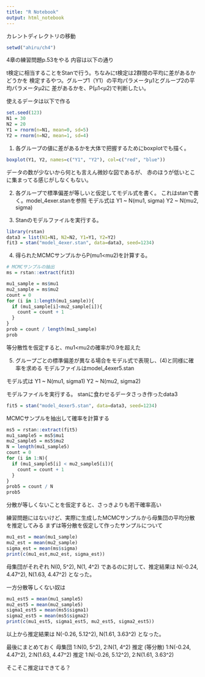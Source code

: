 ```yaml
---
title: "R Notebook"
output: html_notebook
---
```

カレントディレクトリの移動
```r
setwd("ahiru/ch4")
```

4章の練習問題p.53をやる
内容は以下の通り

t検定に相当することをStanで行う。ちなみにt検定は2群間の平均に差があるかどうかを
検定するやつ。グループ1（Y1）の平均パラメータμ1とグループ2の平均パラメータμ2に
差があるかを、P(μ1<μ2)で判断したい。

使えるデータは以下で作る

```r
set.seed(123)
N1 = 30
N2 = 20
Y1 = rnorm(n=N1, mean=0, sd=5)
Y2 = rnorm(n=N2, mean=1, sd=4)
```

(1) 各グループの値に差があるかを大体で把握するためにboxplotでも描く。

```r
boxplot(Y1, Y2, names=c("Y1", "Y2"), col=c("red", "blue"))
```
データの数が少ないから何とも言えん微妙な図であるが、
赤のほうが低いとこに集まってる感じがしなくもない。

(2) 各グループで標準偏差が等しいと仮定してモデル式を書く。
これはstanで書く。model_4exer.stanを参照
モデル式は
Y1 ~ N(mu1, sigma)
Y2 ~ N(mu2, sigma)


(3) Stanのモデルファイルを実行する。

```r
library(rstan)
data3 = list(N1=N1, N2=N2, Y1=Y1, Y2=Y2)
fit3 = stan("model_4exer.stan", data=data3, seed=1234)
```

(4) 得られたMCMCサンプルからP(mu1<mu2)を計算する。

```r
# MCMCサンプルの抽出
ms = rstan::extract(fit3)
```
```r
mu1_sample = ms$mu1
mu2_sample = ms$mu2
count = 0
for (i in 1:length(mu1_sample)){
  if (mu1_sample[i]<mu2_sample[i]){
    count = count + 1
  }
}
prob = count / length(mu1_sample)
prob
```
等分散性を仮定すると、mu1<mu2の確率が0.9を超えた

(5) グループごとの標準偏差が異なる場合をモデル式で表現し、(4)と同様に確率を求める
モデルファイルはmodel_4exer5.stan

モデル式は
Y1 ~ N(mu1, sigma1)
Y2 ~ N(mu2, sigma2)

モデルファイルを実行する。
stanに食わせるデータさっき作ったdata3

```r
fit5 = stan("model_4exer5.stan", data=data3, seed=1234)
```
MCMCサンプルを抽出して確率を計算する

```r
ms5 = rstan::extract(fit5)
mu1_sample5 = ms5$mu1
mu2_sample5 = ms5$mu2
N = length(mu1_sample5)
count = 0
for (i in 1:N){
  if (mu1_sample5[i] < mu2_sample5[i]){
    count = count + 1
  }
}
prob5 = count / N
prob5
```
分散が等しくないことを仮定すると、さっきよりも若干確率高い

練習問題にはないけど、実際に生成したMCMCサンプルから母集団の平均分散を推定してみる
まずは等分散を仮定して作ったサンプルについて

```r
mu1_est = mean(mu1_sample)
mu2_est = mean(mu2_sample)
sigma_est = mean(ms$sigma)
print(c(mu1_est,mu2_est, sigma_est))
```
母集団がそれぞれ N(0, 5^2), N(1, 4^2)
であるのに対して、推定結果は
N(-0.24, 4.47^2), N(1.63, 4.47^2)
となった。

一方分散等しくない奴は

```r
mu1_est5 = mean(mu1_sample5)
mu2_est5 = mean(mu2_sample5)
sigma1_est5 = mean(ms5$sigma1)
sigma2_est5 = mean(ms5$sigma2)
print(c(mu1_est5, sigma1_est5, mu2_est5, sigma2_est5))
```
以上から推定結果は
N(-0.26, 5.12^2), N(1.61, 3.63^2)
となった。

最後にまとめておく
母集団
1:N(0, 5^2), 2:N(1, 4^2)
推定 (等分散)
1:N(-0.24, 4.47^2), 2:N(1.63, 4.47^2)
推定
1:N(-0.26, 5.12^2), 2:N(1.61, 3.63^2)

そこそこ推定はできてる？
